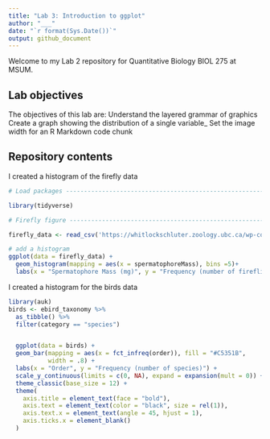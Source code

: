 ---
title: "Lab 3: Introduction to ggplot"
author: "___"
date: "`r format(Sys.Date())`"
output: github_document
---



Welcome to my Lab 2 repository for Quantitative Biology BIOL 275 at MSUM.

## Lab objectives

The objectives of this lab are:
Understand the layered grammar of graphics
Create a graph showing the distribution of a single variable_
Set the image width for an R Markdown code chunk

## Repository contents


I created a histogram of the firefly data

```{r}
# Load packages -----------------------------------------------------------

library(tidyverse)

# Firefly figure ----------------------------------------------------------

firefly_data <- read_csv('https://whitlockschluter.zoology.ubc.ca/wp-content/data/chapter02/chap02q19FireflySpermatophoreMass.csv')

# add a histogram
ggplot(data = firefly_data) +
  geom_histogram(mapping = aes(x = spermatophoreMass), bins =5)+
  labs(x = "Spermatophore Mass (mg)", y = "Frequency (number of fireflies)")

```

I created a histogram for the birds data


```{r}
library(auk)                          
birds <- ebird_taxonomy %>%
  as_tibble() %>%             
  filter(category == "species")     


  ggplot(data = birds) +
  geom_bar(mapping = aes(x = fct_infreq(order)), fill = "#C5351B", 
           width = .8) +
  labs(x = "Order", y = "Frequency (number of species)") +
  scale_y_continuous(limits = c(0, NA), expand = expansion(mult = 0)) +
  theme_classic(base_size = 12) +
  theme(
    axis.title = element_text(face = "bold"),
    axis.text = element_text(color = "black", size = rel(1)),
    axis.text.x = element_text(angle = 45, hjust = 1),
    axis.ticks.x = element_blank()
  )
    
```
